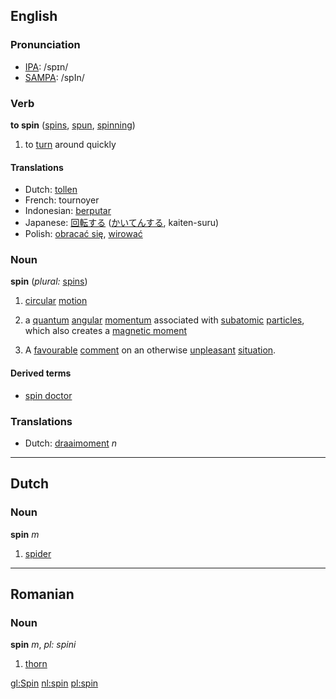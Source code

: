 ==English==

=== Pronunciation ===
*[[w:IPA|IPA]]: /spɪn/
*[[w:SAMPA|SAMPA]]: /spIn/

=== Verb ===
'''to spin''' ([[spins]], [[spun]], [[spinning]])
# to [[turn]] around quickly

==== Translations ====
*Dutch: [[tollen]]
*French: tournoyer
*Indonesian: [[putar|berputar]]
*Japanese: [[回転]]する ([[かいてん]]する, kaiten-suru)
*Polish: [[obracać się]], [[wirować]]

=== Noun ===
'''spin'''  (''plural:'' [[spins]])

#[[circular]] [[motion]]
#{{Physics}} a [[quantum]] [[angular]] [[momentum]] associated with [[subatomic]] [[particle]]s, which also creates a [[magnetic moment]]
# A [[favourable]] [[comment]] on an otherwise [[unpleasant]] [[situation]].

====Derived terms====
*[[spin doctor]]

=== Translations ===
*Dutch: [[draaimoment]] ''n''

----

==Dutch==

=== Noun ===

'''spin''' ''m''

# [[spider]]
----

==Romanian==

=== Noun ===

'''spin''' ''m'', ''pl: spini''

# [[thorn]]

[[gl:Spin]]
[[nl:spin]]
[[pl:spin]]